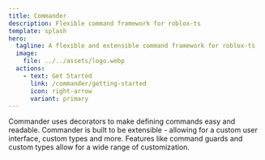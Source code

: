 ```yaml
---
title: Commander
description: Flexible command framework for roblox-ts
template: splash
hero:
  tagline: A flexible and extensible command framework for roblox-ts
  image:
    file: ../../assets/logo.webp
  actions:
    - text: Get Started
      link: /commander/getting-started
      icon: right-arrow
      variant: primary
---
```



<Card title="Installation" icon="rocket">
	<Install />
</Card>

<CardGrid stagger>
	<Card title="Easy to use" icon="pencil">
		Commander uses decorators to make defining commands easy and readable.
	</Card>
	<Card title="Extensible" icon="add-document">
		Commander is built to be extensible - allowing for a custom
		user interface, custom types and more.
	</Card>
	<Card title="Powerful" icon="setting">
		Features like command guards and custom types
		allow for a wide range of customization.
	</Card>
</CardGrid>
